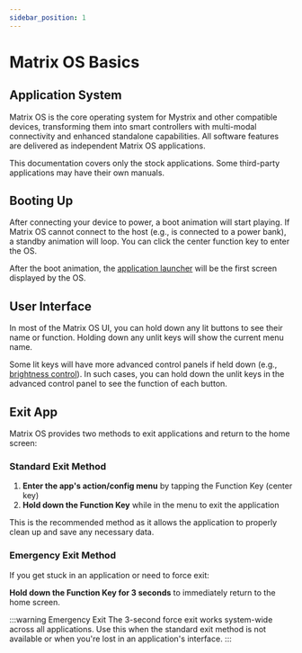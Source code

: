 ```yaml
---
sidebar_position: 1
---
```


# Matrix OS Basics

## Application System

Matrix OS is the core operating system for Mystrix and other compatible devices, transforming them into smart controllers with multi-modal connectivity and enhanced standalone capabilities. All software features are delivered as independent Matrix OS applications.

This documentation covers only the stock applications. Some third-party applications may have their own manuals.

## Booting Up

After connecting your device to power, a boot animation will start playing. If Matrix OS cannot connect to the host (e.g., is connected to a power bank), a standby animation will loop. You can click the center function key to enter the OS.

After the boot animation, the [application launcher](/docs/MatrixOS/ApplicationLauncher) will be the first screen displayed by the OS.

## User Interface

In most of the Matrix OS UI, you can hold down any lit buttons to see their name or function. Holding down any unlit keys will show the current menu name.

Some lit keys will have more advanced control panels if held down (e.g., [brightness control](/docs/MatrixOS/SystemSettings#brightness-control)). In such cases, you can hold down the unlit keys in the advanced control panel to see the function of each button.

## Exit App

Matrix OS provides two methods to exit applications and return to the home screen:

### Standard Exit Method
1. **Enter the app's action/config menu** by tapping the Function Key (center key)
2. **Hold down the Function Key** while in the menu to exit the application

This is the recommended method as it allows the application to properly clean up and save any necessary data.

### Emergency Exit Method
If you get stuck in an application or need to force exit:

**Hold down the Function Key for 3 seconds** to immediately return to the home screen.

:::warning Emergency Exit
The 3-second force exit works system-wide across all applications. Use this when the standard exit method is not available or when you're lost in an application's interface.
:::
